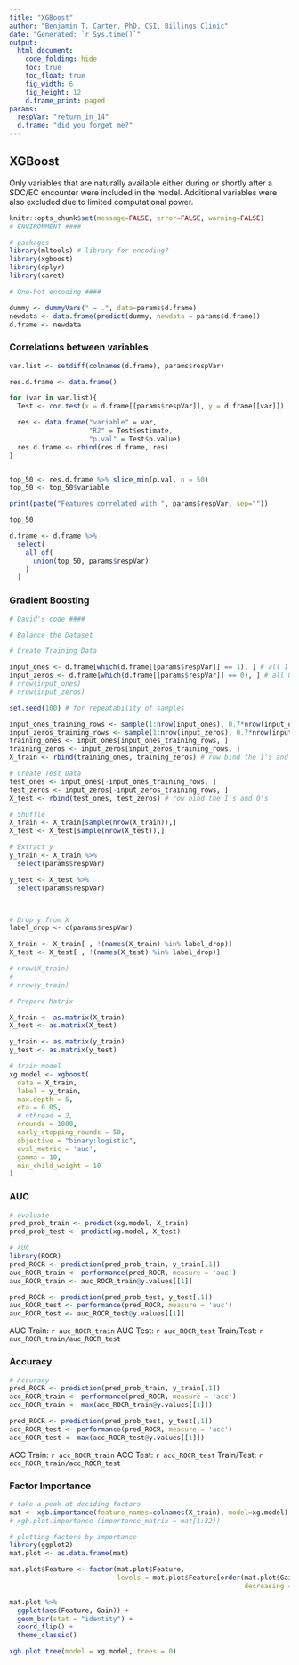 ---
title: "XGBoost"
author: "Benjamin T. Carter, PhD, CSI, Billings Clinic"
date: "Generated: `r Sys.time()`"
output: 
  html_document:
    code_folding: hide
    toc: true
    toc_float: true
    fig_width: 6
    fig_height: 12
    d.frame_print: paged
params:
  respVar: "return_in_14"
  d.frame: "did you forget me?"
---

## XGBoost

Only variables that are naturally available either during or shortly after a SDC/EC encounter were included in the model. Additional variables were also excluded due to limited computational power.

```{r}
knitr::opts_chunk$set(message=FALSE, error=FALSE, warning=FALSE)
# ENVIRONMENT ####

# packages
library(mltools) # library for encoding?
library(xgboost)
library(dplyr)
library(caret)

# One-hot encoding ####

dummy <- dummyVars(" ~ .", data=params$d.frame)
newdata <- data.frame(predict(dummy, newdata = params$d.frame))
d.frame <- newdata

```

### Correlations between variables


```{r}

var.list <- setdiff(colnames(d.frame), params$respVar)

res.d.frame <- data.frame()

for (var in var.list){
  Test <- cor.test(x = d.frame[[params$respVar]], y = d.frame[[var]])

  res <- data.frame("variable" = var,
                    "R2" = Test$estimate,
                    "p.val" = Test$p.value)
  res.d.frame <- rbind(res.d.frame, res)
}


top_50 <- res.d.frame %>% slice_min(p.val, n = 50)
top_50 <- top_50$variable

print(paste("Features correlated with ", params$respVar, sep=""))

top_50

d.frame <- d.frame %>%
  select(
    all_of(
      union(top_50, params$respVar)
    )
  )


```

### Gradient Boosting

```{r}
# David's code ####

# Balance the Dataset

# Create Training Data

input_ones <- d.frame[which(d.frame[[params$respVar]] == 1), ] # all 1's
input_zeros <- d.frame[which(d.frame[[params$respVar]] == 0), ] # all 0's
# nrow(input_ones)
# nrow(input_zeros)

set.seed(100) # for repeatability of samples

input_ones_training_rows <- sample(1:nrow(input_ones), 0.7*nrow(input_ones)) # 1's for training
input_zeros_training_rows <- sample(1:nrow(input_zeros), 0.7*nrow(input_ones)) # 0's for training. Pick as many 0's as 1's
training_ones <- input_ones[input_ones_training_rows, ]
training_zeros <- input_zeros[input_zeros_training_rows, ]
X_train <- rbind(training_ones, training_zeros) # row bind the 1's and 0's

# Create Test Data
test_ones <- input_ones[-input_ones_training_rows, ]
test_zeros <- input_zeros[-input_zeros_training_rows, ]
X_test <- rbind(test_ones, test_zeros) # row bind the 1's and 0's

# Shuffle
X_train <- X_train[sample(nrow(X_train)),]
X_test <- X_test[sample(nrow(X_test)),]

# Extract y
y_train <- X_train %>%
  select(params$respVar)

y_test <- X_test %>%
  select(params$respVar)



# Drop y from X
label_drop <- c(params$respVar)

X_train <- X_train[ , !(names(X_train) %in% label_drop)]
X_test <- X_test[ , !(names(X_test) %in% label_drop)]

# nrow(X_train)
# 
# nrow(y_train)

# Prepare Matrix

X_train <- as.matrix(X_train)
X_test <- as.matrix(X_test)

y_train <- as.matrix(y_train)
y_test <- as.matrix(y_test)

```

```{r}
# train model
xg.model <- xgboost(
  data = X_train,
  label = y_train,
  max.depth = 5,
  eta = 0.05,
  # nthread = 2,
  nrounds = 1000,
  early_stopping_rounds = 50,
  objective = "binary:logistic",
  eval_metric = 'auc',
  gamma = 10,
  min_child_weight = 10
)
```

### AUC

```{r}
# evaluate
pred_prob_train <- predict(xg.model, X_train)
pred_prob_test <- predict(xg.model, X_test)

# AUC
library(ROCR)
pred_ROCR <- prediction(pred_prob_train, y_train[,1])
auc_ROCR_train <- performance(pred_ROCR, measure = 'auc')
auc_ROCR_train <- auc_ROCR_train@y.values[[1]]

pred_ROCR <- prediction(pred_prob_test, y_test[,1])
auc_ROCR_test <- performance(pred_ROCR, measure = 'auc')
auc_ROCR_test <- auc_ROCR_test@y.values[[1]]

```

AUC Train: `r auc_ROCR_train`
AUC Test: `r auc_ROCR_test`
Train/Test: `r auc_ROCR_train/auc_ROCR_test`

### Accuracy

```{r}
# Accuracy
pred_ROCR <- prediction(pred_prob_train, y_train[,1])
acc_ROCR_train <- performance(pred_ROCR, measure = 'acc')
acc_ROCR_train <- max(acc_ROCR_train@y.values[[1]])

pred_ROCR <- prediction(pred_prob_test, y_test[,1])
acc_ROCR_test <- performance(pred_ROCR, measure = 'acc')
acc_ROCR_test <- max(acc_ROCR_test@y.values[[1]])

```

ACC Train: `r acc_ROCR_train`
ACC Test: `r acc_ROCR_test`
Train/Test: `r acc_ROCR_train/acc_ROCR_test`

### Factor Importance

```{r}
# take a peak at deciding factors
mat <- xgb.importance(feature_names=colnames(X_train), model=xg.model)
# xgb.plot.importance (importance_matrix = mat[1:32])

# plotting factors by importance
library(ggplot2)
mat.plot <- as.data.frame(mat)

mat.plot$Feature <- factor(mat.plot$Feature,
                           levels = mat.plot$Feature[order(mat.plot$Gain,
                                                           decreasing = FALSE)])

mat.plot %>% 
  ggplot(aes(Feature, Gain)) +
  geom_bar(stat = "identity") +
  coord_flip() +
  theme_classic()

xgb.plot.tree(model = xg.model, trees = 0)
```


